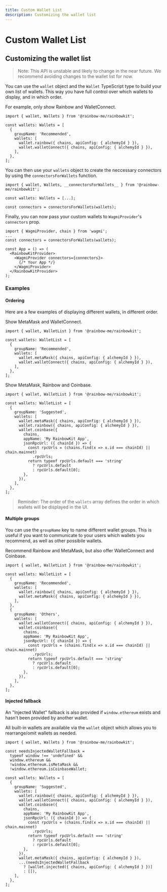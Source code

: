 ```yaml
---
title: Custom Wallet List
description: Customizing the wallet list
---
```


# Custom Wallet List

## Customizing the wallet list

> Note: This API is unstable and likely to change in the near future. We recommend avoiding changes to the wallet list for now.

You can use the `wallet` object and the `Wallet` TypeScript type to build your own list of wallets. This way you have full control over which wallets to display, and in which order.

For example, only show Rainbow and WalletConnect.

```tsx
import { wallet, Wallets } from '@rainbow-me/rainbowkit';

const wallets: Wallets = [
  {
    groupName: 'Recommended',
    wallets: [
      wallet.rainbow({ chains, apiConfig: { alchemyId } }),
      wallet.walletConnect({ chains, apiConfig: { alchemyId } }),
    ],
  },
];
```

You can then use your `wallets` object to create the neccessary connectors by using the `connectorsForWallets` function.

```tsx line=5
import { wallet, Wallets, __connectorsForWallets__ } from '@rainbow-me/rainbowkit';

const wallets: Wallets = [...];

const connectors = connectorsForWallets(wallets);
```

Finally, you can now pass your custom wallets to `WagmiProvider`'s `connectors` prop.

```tsx line=1,4-11
import { WagmiProvider, chain } from 'wagmi';
...
const connectors = connectorsForWallets(wallets);

const App = () => (
  <RainbowKitProvider>
    <WagmiProvider connectors={connectors}>
      {/* Your App */}
    </WagmiProvider>
  </RainbowKitProvider>
);
```

### Examples

#### Ordering

Here are a few examples of displaying different wallets, in different order.

Show MetaMask and WalletConnect.

```tsx
import { wallet, WalletList } from '@rainbow-me/rainbowkit';

const wallets: WalletList = [
  {
    groupName: 'Recommended',
    wallets: [
      wallet.metaMask({ chains, apiConfig: { alchemyId } }),
      wallet.walletConnect({ chains, apiConfig: { alchemyId } }),
    ],
  },
];
```

Show MetaMask, Rainbow and Coinbase.

```tsx
import { wallet, WalletList } from '@rainbow-me/rainbowkit';

const wallets: WalletList = [
  {
    groupName: 'Suggested',
    wallets: [
      wallet.metaMask({ chains, apiConfig: { alchemyId } }),
      wallet.rainbow({ chains, apiConfig: { alchemyId } }),
      wallet.coinbase({
        chains,
        appName: 'My RainbowKit App',
        jsonRpcUrl: ({ chainId }) => {
          const rpcUrls = (chains.find(x => x.id === chainId) || chain.mainnet)
            .rpcUrls;
          return typeof rpcUrls.default === 'string'
            ? rpcUrls.default
            : rpcUrls.default[0];
        },
      }),
    ],
  },
];
```

> Reminder: The order of the `wallets` array defines the order in which wallets will be displayed in the UI.

#### Multiple groups

You can use the `groupName` key to name different wallet groups. This is useful if you want to communicate to your users which wallets you recommend, as well as other possibile wallets.

Recommend Rainbow and MetaMask, but also offer WalletConnect and Coinbase.

```tsx
import { wallet, WalletList } from '@rainbow-me/rainbowkit';

const wallets: WalletList = [
  {
    groupName: 'Recommended',
    wallets: [
      wallet.rainbow({ chains, apiConfig: { alchemyId } }),
      wallet.metaMask({ chains, apiConfig: { alchemyId } }),
    ],
  },
  {
    groupName: 'Others',
    wallets: [
      wallet.walletConnect({ chains, apiConfig: { alchemyId } }),
      wallet.coinbase({
        chains,
        appName: 'My RainbowKit App',
        jsonRpcUrl: ({ chainId }) => {
          const rpcUrls = (chains.find(x => x.id === chainId) || chain.mainnet)
            .rpcUrls;
          return typeof rpcUrls.default === 'string'
            ? rpcUrls.default
            : rpcUrls.default[0];
        },
      }),
    ],
  },
];
```

#### Injected fallback

An "Injected Wallet" fallback is also provided if `window.ethereum` exists and hasn't been provided by another wallet.

All built-in wallets are available via the `wallet` object which allows you to rearrange/omit wallets as needed.

```tsx line=3-7,23-25
import { wallet, Wallets } from '@rainbow-me/rainbowkit';

const needsInjectedWalletFallback =
  typeof window !== 'undefined' &&
  window.ethereum &&
  !window.ethereum.isMetaMask &&
  !window.ethereum.isCoinbaseWallet;

const wallets: Wallets = [
  {
    groupName: 'Suggested',
    wallets: [
      wallet.rainbow({ chains, apiConfig: { alchemyId } }),
      wallet.walletConnect({ chains, apiConfig: { alchemyId } }),
      wallet.coinbase({
        chains,
        appName: 'My RainbowKit App',
        jsonRpcUrl: ({ chainId }) => {
          const rpcUrls = (chains.find(x => x.id === chainId) || chain.mainnet)
            .rpcUrls;
          return typeof rpcUrls.default === 'string'
            ? rpcUrls.default
            : rpcUrls.default[0];
        },
      }),
      wallet.metaMask({ chains, apiConfig: { alchemyId } }),
      ...(needsInjectedWalletFallback
        ? [wallet.injected({ chains, apiConfig: { alchemyId } })]
        : []),
    ],
  },
];
```
